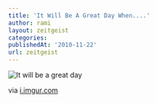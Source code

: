 ```yaml
---
title: 'It Will Be A Great Day When....'
author: rami
layout: zeitgeist
categories:
publishedAt: '2010-11-22'
url: zeitgeist
---
```


![It will be a great day](/assets/images/content/zeitgeist/it-will-be-a-great-day-when.jpg) 

via <a href="http://i.imgur.com/xvFVY.jpg">i.imgur.com</a>
